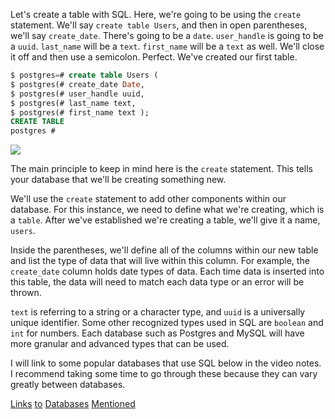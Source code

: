 <!-- CREATE TABLE -->

<link href="style.css" rel="stylesheet"></link>

Let's create a table with SQL. Here, we're going to be using the `create` statement. We'll say `create table Users`, and then in open parentheses, we'll say `create_date`. There's going to be a `date`. `user_handle` is going to be a `uuid`. `last_name` will be a `text`. `first_name` will be a `text` as well. We'll close it off and then use a semicolon. Perfect. We've created our first table. 

```sql
$ postgres=# create table Users (
$ postgres(# create_date Date, 
$ postgres(# user_handle uuid,
$ postgres(# last_name text,
$ postgres(# first_name text );
CREATE TABLE
postgres #
```

![](CreateTable.svg)

The main principle to keep in mind here is the `create` statement. This tells your database that we'll be creating something new.

We'll use the `create` statement to add other components within our database. For this instance, we need to define what we're creating, which is a `table`. After we've established we're creating a table, we'll give it a name, `users`.

Inside the parentheses, we'll define all of the columns within our new table and list the type of data that will live within this column. For example, the `create_date` column holds date types of data. Each time data is inserted into this table, the data will need to match each data type or an error will be thrown.

`text` is referring to a string or a character type, and `uuid` is a universally unique identifier. Some other recognized types used in SQL are `boolean` and `int` for numbers. Each database such as Postgres and MySQL will have more granular and advanced types that can be used.

I will link to some popular databases that use SQL below in the video notes. I recommend taking some time to go through these because they can vary greatly between databases.

[Links]()
[to]()
[Databases]()
[Mentioned]() 
